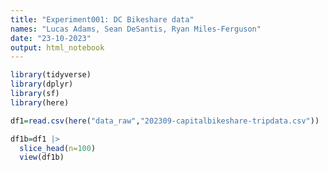```yaml
---
title: "Experiment001: DC Bikeshare data"
names: "Lucas Adams, Sean DeSantis, Ryan Miles-Ferguson"
date: "23-10-2023"
output: html_notebook
---
```


```r
library(tidyverse)
library(dplyr)
library(sf)
library(here)
```


```r
df1=read.csv(here("data_raw","202309-capitalbikeshare-tripdata.csv"))
```

```r
df1b=df1 |>
  slice_head(n=100)
  view(df1b)
```

